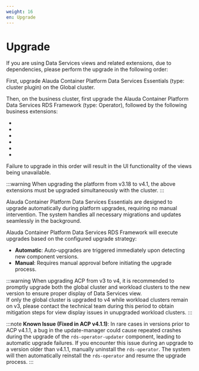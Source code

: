 ```yaml
---
weight: 16
en: Upgrade
---
```


# Upgrade

If you are using Data Services views and related extensions, due to dependencies, please perform the upgrade in the following order:

First, upgrade Alauda Container Platform Data Services Essentials (type: cluster plugin) on the Global cluster.

Then, on the business cluster, first upgrade the Alauda Container Platform Data Services RDS Framework (type: Operator), followed by the following business extensions:

- <ExternalSiteLink name="mysql-mgr" href="/upgrade" children="Alauda Database Service for MySQL(MGR)"/>
- <ExternalSiteLink name="mysql-pxc" href="/upgrade" children="Alauda Database Service for MySQL(PXC)"/>
- <ExternalSiteLink name="redis" href="/upgrade" children="Alauda Cache Service for Redis OSS"/>
- <ExternalSiteLink name="kafka" href="/upgrade" children="Alauda Streaming Service for Kafka"/>
- <ExternalSiteLink name="rabbitmq" href="/upgrade" children="Alauda Streaming Service for RabbitMQ"/>
- <ExternalSiteLink name="postgresql" href="/upgrade" children="PostgreSQL (Provided by Alauda)"/>

Failure to upgrade in this order will result in the UI functionality of the views being unavailable.

:::warning
When upgrading the platform from v3.18 to v4.1, the above extensions must be upgraded simultaneously with the cluster.
:::

Alauda Container Platform Data Services Essentials are designed to upgrade automatically during platform upgrades, requiring no manual intervention. The system handles all necessary migrations and updates seamlessly in the background.

Alauda Container Platform Data Services RDS Framework will execute upgrades based on the configured upgrade strategy:
* **Automatic**: Auto-upgrades are triggered immediately upon detecting new component versions.
* **Manual**: Requires manual approval before initiating the upgrade process.

:::warning
When upgrading ACP from v3 to v4, it is recommended to promptly upgrade both the global cluster and workload clusters to the new version to ensure proper display of Data Services view.  
If only the global cluster is upgraded to v4 while workload clusters remain on v3, please contact the technical team during this period to obtain mitigation steps for view display issues in unupgraded workload clusters.
:::

:::note
**Known Issue (Fixed in ACP v4.1.1)**: In rare cases in versions prior to ACP v4.1.1, a bug in the update-manager could cause repeated crashes during the upgrade of the `rds-operator-updater` component, leading to automatic upgrade failures. If you encounter this issue during an upgrade to a version older than v4.1.1, manually uninstall the `rds-operator`. The system will then automatically reinstall the `rds-operator` and resume the upgrade process.
:::
